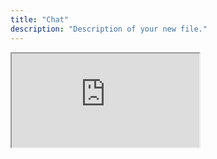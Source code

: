 ```yaml
---
title: "Chat"
description: "Description of your new file."
---
```


<iframe
  src="https://chatbox-mock.vercel.app/"
  style={{
    width: '100%',
    height: '800px',
    border: 'none',
    borderRadius: '12px',
    overflow: 'hidden',
  }}
  title="Chatbot"
/>

